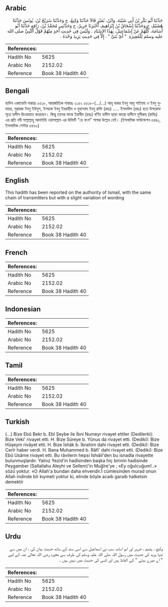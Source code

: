 ## Arabic


<div dir="rtl" lang="ar" style={{fontSize:'larger',backgroundColor:'#f8f9fa',padding:20}}>
حَدَّثَنَا أَبُو بَكْرِ بْنُ أَبِي شَيْبَةَ، وَابْنُ، نُمَيْرٍ قَالاَ حَدَّثَنَا وَكِيعٌ، ح وَحَدَّثَنَا سُرَيْجُ بْنُ، يُونُسَ حَدَّثَنَا هُشَيْمٌ، ح وَحَدَّثَنَا إِسْحَاقُ بْنُ إِبْرَاهِيمَ، أَخْبَرَنَا جَرِيرٌ، ح وَحَدَّثَنِي مُحَمَّدُ بْنُ، رَافِعٍ حَدَّثَنَا أَبُو أُسَامَةَ، كُلُّهُمْ عَنْ إِسْمَاعِيلَ، بِهَذَا الإِسْنَادِ ‏.‏ وَلَيْسَ فِي حَدِيثِ أَحَدٍ مِنْهُمْ قَوْلُ النَّبِيِّ صلى الله عليه وسلم لِلْمُغِيرَةِ ‏ "‏ أَىْ بُنَىَّ ‏"‏ ‏.‏ إِلاَّ فِي حَدِيثِ يَزِيدَ وَحْدَهُ ‏.‏
</div>
<div style={{backgroundColor:'#f8f9fa',padding:20, marginBottom: 10}}><table> <thead> <tr> <th>References:</th> <th></th> </tr> </thead> <tbody><tr><td>Hadith No</td><td>5625</td></tr><tr><td>Arabic No</td><td>2152.02</td></tr><tr><td>Reference</td><td>Book 38 Hadith 40</td></tr></tbody></table></div>

## Bengali


<div dir="ltr" lang="bn" style={{fontSize:'larger',backgroundColor:'#f8f9fa',padding:20}}>
হাদিস একাডেমি নাম্বারঃ ৫৫১৮, আন্তর্জাতিক নাম্বারঃ ২১৫২ ৫৫১৮-(…/...) আবূ বাকর ইবনু আবূ শাইবাহ ও ইবনু নুমায়র, সুরায়জ ইবনু ইউনুস, ইসহাক ইবনু ইবরাহীম ও মুহাম্মাদ ইবনু রাফি (রহঃ) ..... ইসমাঈল (রহঃ) হতে উপরোক্ত সূত্রে হাদীস রিওয়ায়াত করেছেন। কিন্তু তাদের মাঝে ইয়াযীদ (রহঃ) বর্ণিত হাদীস ছাড়া কারো হাদীসে মুগীরাহ (রাযিঃ) এর প্রতি নবী সাল্লাল্লাহু আলাইহি ওয়াসাল্লাম এর উক্তিটি "হে বৎস" শব্দের উল্লেখ নেই। (ইসলামিক ফাউন্ডেশন ৫৪৪০, ইসলামিক সেন্টার ৫৪৬২)
</div>
<div style={{backgroundColor:'#f8f9fa',padding:20, marginBottom: 10}}><table> <thead> <tr> <th>References:</th> <th></th> </tr> </thead> <tbody><tr><td>Hadith No</td><td>5625</td></tr><tr><td>Arabic No</td><td>2152.02</td></tr><tr><td>Reference</td><td>Book 38 Hadith 40</td></tr></tbody></table></div>

## English


<div dir="ltr" lang="en" style={{fontSize:'larger',backgroundColor:'#f8f9fa',padding:20}}>
This hadith has been reported on the authority of Ismail, with the same chain of transmitters but with a slight variation of wording
</div>
<div style={{backgroundColor:'#f8f9fa',padding:20, marginBottom: 10}}><table> <thead> <tr> <th>References:</th> <th></th> </tr> </thead> <tbody><tr><td>Hadith No</td><td>5625</td></tr><tr><td>Arabic No</td><td>2152.02</td></tr><tr><td>Reference</td><td>Book 38 Hadith 40</td></tr></tbody></table></div>

## French


<div dir="ltr" lang="fr" style={{fontSize:'larger',backgroundColor:'#f8f9fa',padding:20}}>

</div>
<div style={{backgroundColor:'#f8f9fa',padding:20, marginBottom: 10}}><table> <thead> <tr> <th>References:</th> <th></th> </tr> </thead> <tbody><tr><td>Hadith No</td><td>5625</td></tr><tr><td>Arabic No</td><td>2152.02</td></tr><tr><td>Reference</td><td>Book 38 Hadith 40</td></tr></tbody></table></div>

## Indonesian


<div dir="ltr" lang="id" style={{fontSize:'larger',backgroundColor:'#f8f9fa',padding:20}}>

</div>
<div style={{backgroundColor:'#f8f9fa',padding:20, marginBottom: 10}}><table> <thead> <tr> <th>References:</th> <th></th> </tr> </thead> <tbody><tr><td>Hadith No</td><td>5625</td></tr><tr><td>Arabic No</td><td>2152.02</td></tr><tr><td>Reference</td><td>Book 38 Hadith 40</td></tr></tbody></table></div>

## Tamil


<div dir="ltr" lang="ta" style={{fontSize:'larger',backgroundColor:'#f8f9fa',padding:20}}>

</div>
<div style={{backgroundColor:'#f8f9fa',padding:20, marginBottom: 10}}><table> <thead> <tr> <th>References:</th> <th></th> </tr> </thead> <tbody><tr><td>Hadith No</td><td>5625</td></tr><tr><td>Arabic No</td><td>2152.02</td></tr><tr><td>Reference</td><td>Book 38 Hadith 40</td></tr></tbody></table></div>

## Turkish


<div dir="ltr" lang="tr" style={{fontSize:'larger',backgroundColor:'#f8f9fa',padding:20}}>
(…) Bize Ebû Bekr b. Ebî Şeybe ile İbni Numeyr rivayet ettiler (Dedilerki): Bize Veki' rivayet etti. H. Bize Süreye b. Yûnus da rivayet etti. (Dediki): Bize Hüşeym rivâyet etti. H. Bize İshâk b. İbrahim dahi rivayet etti. (Dediki): Bize Cerîr haber verdi. H. Bana Muhammed b. Râfi' dahi rivayet etti. (Dediki): Bize Ebû Usâme rivayet etti. Bu râvilerin hepsi İshıâil'den bu isnadla rivayette bulunmuşlardır. Yalnız Yezid'in hadîsinden başka hiç birinin hadisinde Peygamber (Sallallahu Aleyhi ve Sellem)'in Muğîre'ye ; «Ey oğulcuğum!..» sözü yoktur. «O Allah'a bundan daha ehvendir.1 cümlesinden murad onun Allah indinde bîr kıymeti yoktur ki, elinde böyle acaib garaib halketsin demektir
</div>
<div style={{backgroundColor:'#f8f9fa',padding:20, marginBottom: 10}}><table> <thead> <tr> <th>References:</th> <th></th> </tr> </thead> <tbody><tr><td>Hadith No</td><td>5625</td></tr><tr><td>Arabic No</td><td>2152.02</td></tr><tr><td>Reference</td><td>Book 38 Hadith 40</td></tr></tbody></table></div>

## Urdu


<div dir="rtl" lang="ur" style={{fontSize:'larger',backgroundColor:'#f8f9fa',padding:20}}>
وکیع ، ہشیم ، جریر اور ابو اسامہ سب نے اسماعیل سے اسی سند کے ساتھ حدیث بیان کی ، ان میں سے تنہا یزید کی حدیث میں رسول اللہ صلی اللہ علیہ وسلم کی طرف سے مغیرہ رضی اللہ تعالیٰ عنہ کے لیے " اے میرے بیٹے " کے الفاظ ہیں اور کسی کی حدیث میں نہیں ہیں ۔
</div>
<div style={{backgroundColor:'#f8f9fa',padding:20, marginBottom: 10}}><table> <thead> <tr> <th>References:</th> <th></th> </tr> </thead> <tbody><tr><td>Hadith No</td><td>5625</td></tr><tr><td>Arabic No</td><td>2152.02</td></tr><tr><td>Reference</td><td>Book 38 Hadith 40</td></tr></tbody></table></div>